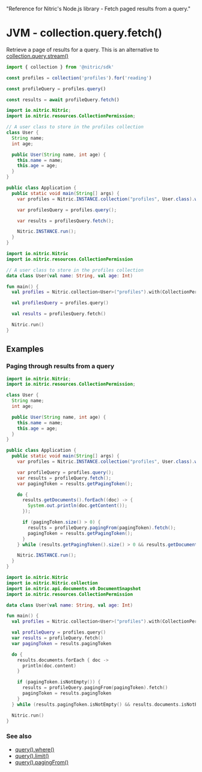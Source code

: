   "Reference for Nitric's Node.js library - Fetch paged results from a query."

# JVM - collection.query.fetch()

Retrieve a page of results for a query. This is an alternative to [collection.query.stream()](./collection-query-stream)

```javascript
import { collection } from '@nitric/sdk'

const profiles = collection('profiles').for('reading')

const profileQuery = profiles.query()

const results = await profileQuery.fetch()
```

<CodeGroup>

```java
import io.nitric.Nitric;
import io.nitric.resources.CollectionPermission;

// A user class to store in the profiles collection
class User {
  String name;
  int age;

  public User(String name, int age) {
    this.name = name;
    this.age = age;
  }
}

public class Application {
  public static void main(String[] args) {
    var profiles = Nitric.INSTANCE.collection("profiles", User.class).with(CollectionPermission.Read);

    var profilesQuery = profiles.query();

    var results = profilesQuery.fetch();

    Nitric.INSTANCE.run();
  }
}
```

```kotlin
import io.nitric.Nitric
import io.nitric.resources.CollectionPermission

// A user class to store in the profiles collection
data class User(val name: String, val age: Int)

fun main() {
  val profiles = Nitric.collection<User>("profiles").with(CollectionPermission.Read)

  val profilesQuery = profiles.query()

  val results = profilesQuery.fetch()

  Nitric.run()
}
```

</CodeGroup>

## Examples

### Paging through results from a query

<CodeGroup>

```java
import io.nitric.Nitric;
import io.nitric.resources.CollectionPermission;

class User {
  String name;
  int age;

  public User(String name, int age) {
    this.name = name;
    this.age = age;
  }
}

public class Application {
  public static void main(String[] args) {
    var profiles = Nitric.INSTANCE.collection("profiles", User.class).with(CollectionPermission.Read);

    var profileQuery = profiles.query();
    var results = profileQuery.fetch();
    var pagingToken = results.getPagingToken();

    do {
      results.getDocuments().forEach((doc) -> {
        System.out.println(doc.getContent());
      });

      if (pagingToken.size() > 0) {
        results = profileQuery.pagingFrom(pagingToken).fetch();
        pagingToken = results.getPagingToken();
      }
    } while (results.getPagingToken().size() > 0 && results.getDocuments().size() > 0);

    Nitric.INSTANCE.run();
  }
}
```

```kotlin
import io.nitric.Nitric
import io.nitric.Nitric.collection
import io.nitric.api.documents.v0.DocumentSnapshot
import io.nitric.resources.CollectionPermission

data class User(val name: String, val age: Int)

fun main() {
  val profiles = Nitric.collection<User>("profiles").with(CollectionPermission.Read)

  val profileQuery = profiles.query()
  var results = profileQuery.fetch()
  var pagingToken = results.pagingToken

  do {
    results.documents.forEach { doc ->
      println(doc.content)
    }

    if (pagingToken.isNotEmpty()) {
      results = profileQuery.pagingFrom(pagingToken).fetch()
      pagingToken = results.pagingToken
    }
  } while (results.pagingToken.isNotEmpty() && results.documents.isNotEmpty())

  Nitric.run()
}
```

</CodeGroup>

### See also

- [query().where()](./collection-query-where)
- [query().limit()](./collection-query-limit)
- [query().pagingFrom()](./collection-query-pagingfrom)
